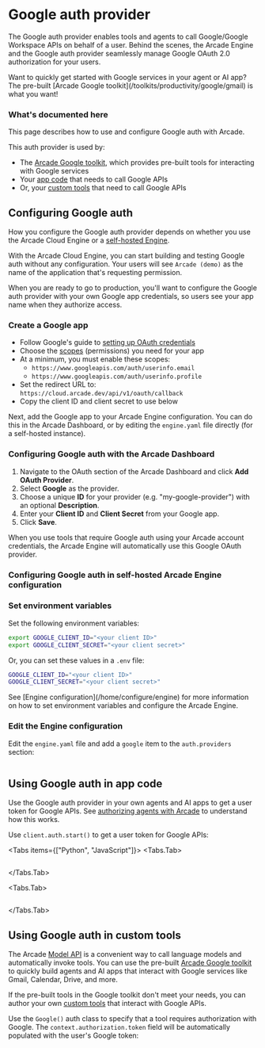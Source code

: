 
# Google auth provider

The Google auth provider enables tools and agents to call Google/Google Workspace APIs on behalf of a user. Behind the scenes, the Arcade Engine and the Google auth provider seamlessly manage Google OAuth 2.0 authorization for your users.

<Tip>
  Want to quickly get started with Google services in your agent or AI app? The
  pre-built [Arcade Google toolkit](/toolkits/productivity/google/gmail) is what
  you want!
</Tip>

### What's documented here

This page describes how to use and configure Google auth with Arcade.

This auth provider is used by:

- The [Arcade Google toolkit](/toolkits/productivity/google/gmail), which provides pre-built tools for interacting with Google services
- Your [app code](#using-google-auth-in-app-code) that needs to call Google APIs
- Or, your [custom tools](#using-google-auth-in-custom-tools) that need to call Google APIs

## Configuring Google auth

How you configure the Google auth provider depends on whether you use the Arcade Cloud Engine or a [self-hosted Engine](/home/install/overview).

With the Arcade Cloud Engine, you can start building and testing Google auth without any configuration. Your users will see `Arcade (demo)` as the name of the application that's requesting permission.

When you are ready to go to production, you'll want to configure the Google auth provider with your own Google app credentials, so users see your app name when they authorize access.

### Create a Google app

- Follow Google's guide to [setting up OAuth credentials](https://support.google.com/cloud/answer/6158849?hl=en)
- Choose the [scopes](https://developers.google.com/identity/protocols/oauth2/scopes) (permissions) you need for your app
- At a minimum, you must enable these scopes:
  - `https://www.googleapis.com/auth/userinfo.email`
  - `https://www.googleapis.com/auth/userinfo.profile`
- Set the redirect URL to: `https://cloud.arcade.dev/api/v1/oauth/callback`
- Copy the client ID and client secret to use below

Next, add the Google app to your Arcade Engine configuration. You can do this in the Arcade Dashboard, or by editing the `engine.yaml` file directly (for a self-hosted instance).

### Configuring Google auth with the Arcade Dashboard

1. Navigate to the OAuth section of the Arcade Dashboard and click **Add OAuth Provider**.
2. Select **Google** as the provider.
3. Choose a unique **ID** for your provider (e.g. "my-google-provider") with an optional **Description**.
4. Enter your **Client ID** and **Client Secret** from your Google app.
5. Click **Save**.

When you use tools that require Google auth using your Arcade account credentials, the Arcade Engine will automatically use this Google OAuth provider.

### Configuring Google auth in self-hosted Arcade Engine configuration

<Steps>

### Set environment variables

Set the following environment variables:

```bash
export GOOGLE_CLIENT_ID="<your client ID>"
export GOOGLE_CLIENT_SECRET="<your client secret>"
```

Or, you can set these values in a `.env` file:

```bash
GOOGLE_CLIENT_ID="<your client ID>"
GOOGLE_CLIENT_SECRET="<your client secret>"
```

<Tip>
  See [Engine configuration](/home/configure/engine) for more information on how
  to set environment variables and configure the Arcade Engine.
</Tip>

### Edit the Engine configuration

Edit the `engine.yaml` file and add a `google` item to the `auth.providers` section:

```yaml file=<rootDir>/examples/code/integrations/google/config_provider.engine.yaml {3-9}

```

</Steps>

## Using Google auth in app code

Use the Google auth provider in your own agents and AI apps to get a user token for Google APIs. See [authorizing agents with Arcade](/home/auth/how-arcade-helps) to understand how this works.

Use `client.auth.start()` to get a user token for Google APIs:

<Tabs items={["Python", "JavaScript"]}>
<Tabs.Tab>

```python file=<rootDir>/examples/code/integrations/google/custom_auth.py {22-26}

```

</Tabs.Tab>

<Tabs.Tab>

```javascript file=<rootDir>/examples/code/integrations/google/custom_auth.js {20-22}

```

</Tabs.Tab>

</Tabs>

## Using Google auth in custom tools

The Arcade [Model API](/home/use-tools/call-tools-with-models) is a convenient way to call language models and automatically invoke tools. You can use the pre-built [Arcade Google toolkit](/toolkits/productivity/google/gmail) to quickly build agents and AI apps that interact with Google services like Gmail, Calendar, Drive, and more.

If the pre-built tools in the Google toolkit don't meet your needs, you can author your own [custom tools](/home/build-tools/create-a-toolkit) that interact with Google APIs.

Use the `Google()` auth class to specify that a tool requires authorization with Google. The `context.authorization.token` field will be automatically populated with the user's Google token:

```python file=<rootDir>/examples/code/integrations/google/custom_tool.py {3-4,10-14,26}

```
